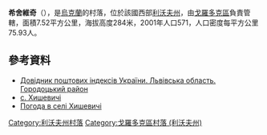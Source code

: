 {{coord|49|40|38|N|23|36|24|E|scale:100000|display=title}}

'''希舍維奇'''（{{lang-uk|Хишевичі}}），是[[烏克蘭|烏克蘭]]的村落，位於該國西部[[利沃夫州|利沃夫州]]，由[[戈羅多克區|戈羅多克區]]負責管轄，面積7.52平方公里，海拔高度284米，2001年人口571，人口密度每平方公里75.93人。

==參考資料==
*[http://www.uaidx.com/13/301/index Довідник поштових індексів України. Львівська область. Городоцький район] {{Wayback|url=http://www.uaidx.com/13/301/index |date=20161001112734 }}
* [http://w1.c1.rada.gov.ua/pls/z7502/A005?rf7571=19368 с. Хишевичі]{{dead link|date=2018年2月 |bot=InternetArchiveBot |fix-attempted=yes }}
* [http://weather.in.ua/ua/l'vovskaja/27327 Погода в селі Хишевичі]

{{DEFAULTSORT:Хишевичі}}
[[Category:利沃夫州村落|Category:利沃夫州村落]]
[[Category:戈羅多克區村落_(利沃夫州)|Category:戈羅多克區村落 (利沃夫州)]]


{{Lviv-geo-stub}}